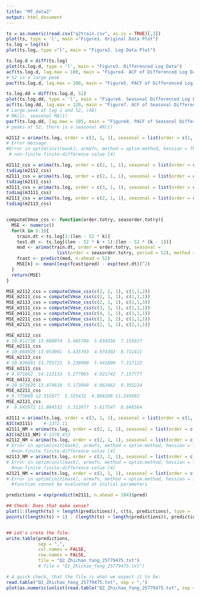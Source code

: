 ```yaml
---
title: "MT_data2"
output: html_document
---
```


```r
ts = as.numeric(read.csv("q2train.csv", as.is = TRUE)[,2])
plot(ts, type = 'l', main ="Figure1. Original Data Plot")
ts.log = log(ts)
plot(ts.log, type ="l", main = "Figure2. Log Data Plot")

ts.log.d = diff(ts.log)
plot(ts.log.d, type = 'l', main = "Figure3. Differenced Log Data")
acf(ts.log.d, lag.max = 100, main = "Figure4. ACF of Differenced Log Data")
# 52 is a large peak
pacf(ts.log.d, lag.max = 100, main = "Figure5. PACF of Differenced Log Data")

ts.log.dd = diff(ts.log.d, 52)
plot(ts.log.dd, type = 'l', main = "Figure6. Seasonal Differenced Log Data")
acf(ts.log.dd, lag.max = 120, main = "Figure7. ACF of Seasonal Differenced Log Data")$acf
# Large peak at lag 1 and 52, (48)
# MA(1), seasonal MA(1)
pacf(ts.log.dd, lag.max = 105, main = "Figure8. PACF of Seasonal Differenced Log Data")
# peaks at 52, there is a seasonal AR(1)
```

```r
m2112 = arima(ts.log, order = c(2, 1, 1), seasonal = list(order = c(1, 1, 2), period = 52))
# Error message 
#Error in optim(init[mask], armafn, method = optim.method, hessian = TRUE,  : 
 # non-finite finite-difference value [4]

m2112_css = arima(ts.log, order = c(2, 1, 1), seasonal = list(order = c(1, 1, 2), period = 52), method = "CSS")
tsdiag(m2112_css)
m2111_css = arima(ts.log, order = c(2, 1, 1), seasonal = list(order = c(1, 1, 1), period = 52), method = "CSS")
tsdiag(m2111_css)
m3111_css = arima(ts.log, order = c(3, 1, 1), seasonal = list(order = c(1, 1, 1), period = 52), method = "CSS")
tsdiag(m3111_css)
m2113_css = arima(ts.log, order = c(2, 1, 1), seasonal = list(order = c(1, 1, 3), period = 52), method = "CSS")
tsdiag(m2113_css)


computeCVmse_css <- function(order.totry, seasorder.totry){
  MSE <- numeric()
  for(k in 5:1){
    train.dt <-ts.log[1:(len - 52 * k)]
    test.dt <- ts.log[(len - 52 * k + 1):(len - 52 * (k - 1))]
    mod <- arima(train.dt, order = order.totry, seasonal = 
                   list(order = seasorder.totry, period = 52), method ="CSS")
    fcast <- predict(mod, n.ahead = 52)
    MSE[k] <- mean((exp(fcast$pred) - exp(test.dt))^2)
  }
  return(MSE)
}

MSE_m2112_css = computeCVmse_css(c(2, 1, 1), c(1,1,2))
MSE_m2111_css = computeCVmse_css(c(2, 1, 1), c(1,1,1))
MSE_m2113_css = computeCVmse_css(c(2, 1, 1), c(1,1,3))
MSE_m3111_css = computeCVmse_css(c(3, 1, 1), c(1,1,1))
MSE_m4111_css = computeCVmse_css(c(4, 1, 1), c(1,1,1))
MSE_m2211_css = computeCVmse_css(c(2, 1, 2), c(1,1,1))
MSE_m2121_css = computeCVmse_css(c(2, 1, 1), c(2,1,1))

MSE_m2112_css
# 10.812738 13.688074  5.465700  5.034556  7.155017
MSE_m2111_css
# 10.064929 13.953001  5.435703  4.974302  8.711411
MSE_m2113_css
# 10.836691 13.755722  5.238900  5.441690  7.317123
MSE_m3111_css
# 9.971862  14.113133  5.277065  4.921742  7.157777
MSE_m4111_css
# 10.073620 13.474610  5.173049  4.863462  9.355224
MSE_m2211_css
# 9.773860 12.552077  5.325432  4.898208 11.245692
MSE_m2121_css
#  9.642972 11.804532  5.313977  5.617547  8.846564
```

```r
m3111 = arima(ts.log, order = c(3, 1, 1), seasonal = list(order = c(1, 1, 1), period = 52), optim.method ="Nelder-Mead")
AIC(m3111)    #-1372.11
m2111_NM = arima(ts.log, order = c(2, 1, 1), seasonal = list(order = c(1, 1, 1), period = 52), optim.method ="Nelder-Mead")
AIC(m2111_NM) #-1378.413
m2112_NM = arima(ts.log, order = c(2, 1, 1), seasonal = list(order = c(1, 1, 2), period = 52), optim.method ="Nelder-Mead")
# Error in optim(init[mask], armafn, method = optim.method, hessian = TRUE,  : 
  #non-finite finite-difference value [4]
m2113_NM = arima(ts.log, order = c(2, 1, 1), seasonal = list(order = c(1, 1, 3), period = 52), optim.method ="Nelder-Mead")
# Error in optim(init[mask], armafn, method = optim.method, hessian = TRUE,  : 
  #non-finite finite-difference value [4]
m2121_NM = arima(ts.log, order = c(2, 1, 1), seasonal = list(order = c(2, 1, 1), period = 52), optim.method ="Nelder-Mead", method ="ML")
# Error in optim(init[mask], armafn, method = optim.method, hessian = TRUE,  : 
  #function cannot be evaluated at initial parameters

```

```r
predictions = exp(predict(m2111, n.ahead = 104)$pred)

## Check: Does that make sense?
plot(1:(length(ts) + length(predictions)), c(ts, predictions), type = 'l', col = 1, main = "Prediction")
points((length(ts) + 1) : (length(ts) + length(predictions)), predictions, type = 'l', col = 2)


## Let's crete the file:
write.table(predictions,
            sep = ",",
            col.names = FALSE,
            row.names = FALSE,
            file = "Q2_Zhichao_Yang_25779475.txt")
            # file = "Q2_Zhichao_Yang_25779475.txt")

# A quick check, that the file is what we expect it to be:
read.table("Q2_Zhichao_Yang_25779475.txt", sep = ",")
plot(as.numeric(unlist(read.table("Q2_Zhichao_Yang_25779475.txt", sep = ","))), type ="l", main ="Figure 12 Prediction")


```

